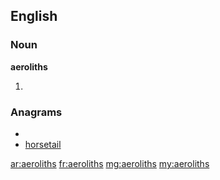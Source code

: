 ==English==
===Noun===
'''aeroliths'''
# {{plural of|[[aerolith]]}}

===Anagrams===
* {{alphagram|aehilorst}}
* [[horsetail#English|horsetail]]

[[ar:aeroliths]]
[[fr:aeroliths]]
[[mg:aeroliths]]
[[my:aeroliths]]